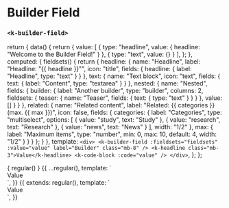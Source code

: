 

<Meta
  title="UI | Form / Field / Builder Field"
  component={BuilderField}
  decorators={[Padding]}
/>

# Builder Field
### `<k-builder-field>`

  return {
    data() {
      return {
        value: [
          {
            type: "headline",
            value: {
              headline: "Welcome to the Builder Field!"
            }
          },
          {
            type: "text",
            value: {}
          }
        ],
      };
    },
    computed: {
      fieldsets() {
        return {
          headline: {
            name: "Headline",
            label: "Headline: \"{{ headline }}\"",
            icon: "title",
            fields: {
              headline: {
                label: "Headline",
                type: "text"
              }
            }
          },
          text: {
            name: "Text block",
            icon: "text",
            fields: {
              text: {
                label: "Content",
                type: "textarea"
              }
            }
          },
          nested: {
            name: "Nested",
            fields: {
              builder: {
                label: "Another builder",
                type: "builder",
                columns: 2,
                fieldsets: {
                  teaser: {
                    name: "Teaser",
                    fields: {
                      text: {
                        type: "text"
                      }
                    }
                  }
                },
                value: []
              }
            }
          },
          related: {
            name: "Related content",
            label: "Related: {{ categories }} (max. {{ max }})",
            icon: false,
            fields: {
              categories: {
                label: "Categories",
                type: "multiselect",
                options: [
                  { value: "study", text: "Study" },
                  { value: "research", text: "Research" },
                  { value: "news", text: "News" }
                ],
                width: "1/2"
              },
              max: {
                label: "Maximum items",
                type: "number",
                min: 0,
                max: 10,
                default: 4,
                width: "1/2"
              }
            }
          }
        };
      }
    },
    template: `
      <div>
        <k-builder-field
          :fieldsets="fieldsets"
          :value="value"
          label="Builder"
          class="mb-8"
        />
        <k-headline class="mb-3">Value</k-headline>
        <k-code-block :code="value" />
      </div>
    `,
  };
};

<Preview>
  <Story name="Simple">
    { regular() }
  </Story>
</Preview>

<Preview>
  <Story name="Disabled">
    {{
      ...regular(),
      template: `
      <div>
        <k-builder-field
          :fieldsets="fieldsets"
          :value="value"
          :disabled="true"
          label="Builder"
          class="mb-8"
        />
        <k-headline class="mb-3">Value</k-headline>
        <k-code-block :code="value" />
      </div>
    `,
    }}
  </Story>
</Preview>

<Preview>
  <Story name="Max">
    {{
      extends: regular(),
      template: `
      <div>
        <k-builder-field
          :fieldsets="fieldsets"
          :value="value"
          :max="2"
          label="Builder"
          class="mb-8"
        />
        <k-headline class="mb-3">Value</k-headline>
        <k-code-block :code="value" />
      </div>
    `,
    }}
  </Story>
</Preview>

<Props of={BuilderField} />
